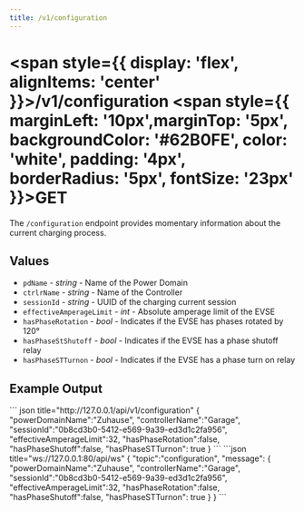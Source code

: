 ```yaml
---
title: /v1/configuration
---
```




#
# <span style={{ display: 'flex', alignItems: 'center' }}>/v1/configuration <span style={{ marginLeft: '10px',marginTop: '5px', backgroundColor: '#62B0FE', color: 'white', padding: '4px', borderRadius: '5px', fontSize: '23px' }}>GET</span></span>

The `/configuration` endpoint provides momentary information about the current charging process.

## Values

- `pdName` - *string* - Name of the Power Domain
- `ctrlrName` - *string* - Name of the Controller
- `sessionId` - *string* - UUID of the charging current session
- `effectiveAmperageLimit` - *int* - Absolute amperage limit of the EVSE
- `hasPhaseRotation` - *bool* - Indicates if the EVSE has phases rotated by 120°
- `hasPhaseStShutoff` - *bool* - Indicates if the EVSE has a phase shutoff relay
- `hasPhaseSTTurnon` - *bool* - Indicates if the EVSE has a phase turn on relay

## Example Output

<Tabs>
  <TabItem value="rest" label="REST" default>
    ``` json title="http://127.0.0.1/api/v1/configuration"
    {
      "powerDomainName":"Zuhause",
      "controllerName":"Garage",
      "sessionId":"0b8cd3b0-5412-e569-9a39-ed3d1c2fa956",
      "effectiveAmperageLimit":32,
      "hasPhaseRotation":false,
      "hasPhaseShutoff":false,
      "hasPhaseSTTurnon": true
    }
    ```
  </TabItem>
  <TabItem value="ws" label="WebSocket">
    ```json title="ws://127.0.0.1:80/api/ws"
    {
      "topic":"configuration",
      "message":
      {
        "powerDomainName":"Zuhause",
        "controllerName":"Garage",
        "sessionId":"0b8cd3b0-5412-e569-9a39-ed3d1c2fa956",
        "effectiveAmperageLimit":32,
        "hasPhaseRotation":false,
        "hasPhaseShutoff":false,
        "hasPhaseSTTurnon": true
      }
    } 
    ```
  </TabItem>
</Tabs>
